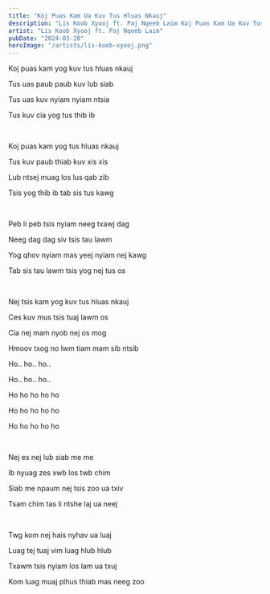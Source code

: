 ```yaml
---
title: "Koj Puas Kam Ua Kuv Tus Hluas Nkauj"
description: "Lis Koob Xyooj ft. Paj Nqeeb Laim Koj Puas Kam Ua Kuv Tus Hluas Nkauj Lyrics"
artist: "Lis Koob Xyooj ft. Paj Nqeeb Laim"
pubDate: "2024-03-20"
heroImage: "/artists/lis-koob-xyooj.png"
---
```


Koj puas kam yog kuv tus hluas nkauj

Tus uas paub paub kuv lub siab

Tus uas kuv nyiam nyiam ntsia

Tus kuv cia yog tus thib ib

<br />

Koj puas kam yog tus hluas nkauj

Tus kuv paub thiab kuv xis xis

Lub ntsej muag los lus qab zib

Tsis yog thib ib tab sis tus kawg

<br />

Peb li peb tsis nyiam neeg txawj dag

Neeg dag dag siv tsis tau lawm

Yog qhov nyiam mas yeej nyiam nej kawg

Tab sis tau lawm tsis yog nej tus os

<br />

Nej tsis kam yog kuv tus hluas nkauj

Ces kuv mus tsis tuaj lawm os

Cia nej mam nyob nej os mog

Hmoov txog no lwm tiam mam sib ntsib

Ho.. ho.. ho..

Ho.. ho.. ho..

Ho ho ho ho ho

Ho ho ho ho ho

Ho ho ho ho ho

<br />

Nej es nej lub siab me me

Ib nyuag zes xwb los twb chim

Siab me npaum nej tsis zoo ua txiv

Tsam chim tas li ntshe laj ua neej

<br />

Twg kom nej hais nyhav ua luaj

Luag tej tuaj vim luag hlub hlub

Txawm tsis nyiam los lam ua txuj

Kom luag muaj plhus thiab mas neeg zoo
